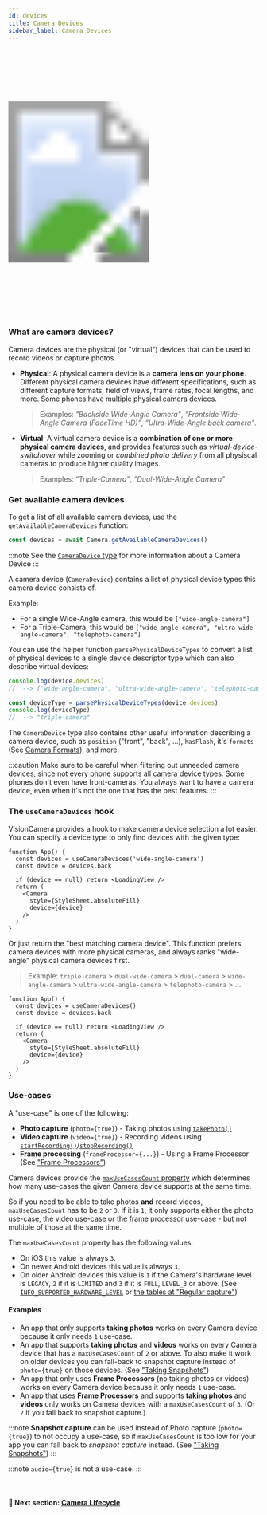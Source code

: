 ```yaml
---
id: devices
title: Camera Devices
sidebar_label: Camera Devices
---
```



<div>
  <svg xmlns="http://www.w3.org/2000/svg" width="283" height="535" style={{ float: 'right' }}>
    <image href={useBaseUrl("img/demo.gif")} x="18" y="33" width="247" height="469"  />
    <image href={useBaseUrl("img/frame.png")} width="283" height="535" />
  </svg>
</div>

### What are camera devices?

Camera devices are the physical (or "virtual") devices that can be used to record videos or capture photos.

* **Physical**: A physical camera device is a **camera lens on your phone**. Different physical camera devices have different specifications, such as different capture formats, field of views, frame rates, focal lengths, and more. Some phones have multiple physical camera devices.

  > Examples: _"Backside Wide-Angle Camera"_, _"Frontside Wide-Angle Camera (FaceTime HD)"_, _"Ultra-Wide-Angle back camera"_.

* **Virtual**: A virtual camera device is a **combination of one or more physical camera devices**, and provides features such as _virtual-device-switchover_ while zooming or _combined photo delivery_ from all physiscal cameras to produce higher quality images.

  > Examples: _"Triple-Camera"_, _"Dual-Wide-Angle Camera"_

### Get available camera devices

To get a list of all available camera devices, use the `getAvailableCameraDevices` function:

```ts
const devices = await Camera.getAvailableCameraDevices()
```

:::note
See the [`CameraDevice` type](https://github.com/mrousavy/react-native-vision-camera/blob/main/src/CameraDevice.ts) for more information about a Camera Device
:::

A camera device (`CameraDevice`) contains a list of physical device types this camera device consists of.

Example:
* For a single Wide-Angle camera, this would be `["wide-angle-camera"]`
* For a Triple-Camera, this would be `["wide-angle-camera", "ultra-wide-angle-camera", "telephoto-camera"]`

You can use the helper function `parsePhysicalDeviceTypes` to convert a list of physical devices to a single device descriptor type which can also describe virtual devices:

```ts
console.log(device.devices)
//  --> ["wide-angle-camera", "ultra-wide-angle-camera", "telephoto-camera"]

const deviceType = parsePhysicalDeviceTypes(device.devices)
console.log(deviceType)
//  --> "triple-camera"
```

The `CameraDevice` type also contains other useful information describing a camera device, such as `position` ("front", "back", ...), `hasFlash`, it's `formats` (See [Camera Formats](formats)), and more.

:::caution
Make sure to be careful when filtering out unneeded camera devices, since not every phone supports all camera device types. Some phones don't even have front-cameras. You always want to have a camera device, even when it's not the one that has the best features.
:::

### The `useCameraDevices` hook

VisionCamera provides a hook to make camera device selection a lot easier. You can specify a device type to only find devices with the given type:

```tsx
function App() {
  const devices = useCameraDevices('wide-angle-camera')
  const device = devices.back

  if (device == null) return <LoadingView />
  return (
    <Camera
      style={StyleSheet.absoluteFill}
      device={device}
    />
  )
}
```

Or just return the "best matching camera device". This function prefers camera devices with more physical cameras, and always ranks "wide-angle" physical camera devices first.

> Example: `triple-camera` > `dual-wide-camera` > `dual-camera` > `wide-angle-camera` > `ultra-wide-angle-camera` > `telephoto-camera` > ...

```tsx
function App() {
  const devices = useCameraDevices()
  const device = devices.back

  if (device == null) return <LoadingView />
  return (
    <Camera
      style={StyleSheet.absoluteFill}
      device={device}
    />
  )
}
```

### Use-cases

A "use-case" is one of the following:

* **Photo capture** (`photo={true}`) - Taking photos using [`takePhoto()`](/docs/guides/capturing#taking-photos)
* **Video capture** (`video={true}`) - Recording videos using [`startRecording()`](/docs/guides/capturing#recording-videos)/[`stopRecording()`](/docs/guides/capturing#recording-videos)
* **Frame processing** (`frameProcessor={...}`) - Using a Frame Processor (See ["Frame Processors"](/docs/guides/frame-processors))

Camera devices provide the [`maxUseCasesCount` property](/docs/api/interfaces/cameradevice.cameradevice-1#maxusecasescount) which determines how many use-cases the given Camera device supports at the same time.

So if you need to be able to take photos **and** record videos, `maxUseCasesCount` has to be `2` or `3`. If it is `1`, it only supports either the photo use-case, the video use-case or the frame processor use-case - but not multiple of those at the same time.

The `maxUseCasesCount` property has the following values:

* On iOS this value is always `3`.
* On newer Android devices this value is always `3`.
* On older Android devices this value is `1` if the Camera's hardware level is `LEGACY`, `2` if it is `LIMITED` and `3` if it is `FULL`, `LEVEL_3` or above. (See [`INFO_SUPPORTED_HARDWARE_LEVEL`](https://developer.android.com/reference/android/hardware/camera2/CameraCharacteristics#INFO_SUPPORTED_HARDWARE_LEVEL) or [the tables at "Regular capture"](https://developer.android.com/reference/android/hardware/camera2/CameraDevice#regular-capture))

#### Examples

* An app that only supports **taking photos** works on every Camera device because it only needs `1` use-case.
* An app that supports **taking photos** and **videos** works on every Camera device that has a `maxUseCasesCount` of `2` or above. To also make it work on older devices you can fall-back to snapshot capture instead of `photo={true}` on those devices. (See ["Taking Snapshots"](/docs/guides/capturing#taking-snapshots))
* An app that only uses **Frame Processors** (no taking photos or videos) works on every Camera device because it only needs `1` use-case.
* An app that uses **Frame Processors** and supports **taking photos** and **videos** only works on Camera devices with a `maxUseCasesCount` of `3`. (Or `2` if you fall back to snapshot capture.)

:::note
**Snapshot capture** can be used instead of Photo capture (`photo={true}`) to not occupy a use-case, so if `maxUseCasesCount` is too low for your app you can fall back to _snapshot capture_ instead. (See ["Taking Snapshots"](/docs/guides/capturing#taking-snapshots))
:::

:::note
`audio={true}` is not a use-case.
:::

<br />

#### 🚀 Next section: [Camera Lifecycle](lifecycle)
